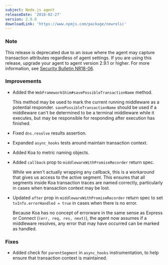 ```yaml
---
subject: Node.js agent
releaseDate: '2018-02-27'
version: 2.9.0
downloadLink: 'https://www.npmjs.com/package/newrelic'
---
```


### Note

This release is deprecated due to an issue where the agent may capture transaction attributes regardless of agent settings. If you are using this release, upgrade your agent to agent version 2.9.1 or higher. For more information, see [Security Bulletin NR18-06](/docs/using-new-relic/new-relic-security/security-bulletins/security-bulletin-nr18-06).

### Improvements

* Added the `WebFrameworkShim#savePossibleTransactionName` method.

  This method may be used to mark the current running middleware as a potential responder. `savePossibleTransactionName` should be used if a middleware can't be determined to be a terminal middleware while it executes, but may be responsible for responding after execution has finished.
* Fixed `dns.resolve` results assertion.
* Expanded `async_hooks` tests around maintain transaction context.
* Added Koa to metric naming objects.
* Added `callback` prop to `middlewareWithPromiseRecorder` return spec.

  While we aren't actually wrapping any callback, this is a workaround that gives us access to the active segment. This ensures that all segments inside Koa transaction traces are named correctly, particularly in cases when transaction context may be lost.
* Updated `after` prop in `middlewareWithPromiseRecorder` return spec to set `txInfo.errorHandled = true` in cases when there is no error.

  Because Koa has no concept of errorware in the same sense as Express or Connect (`(err, req, res, next)`), the agent now assumes if a middleware resolves, any error that may have occurred can be marked as handled.

### Fixes

* Added check for `parentSegment` in `async_hooks` instrumentation, to help ensure that transaction context is maintained.
